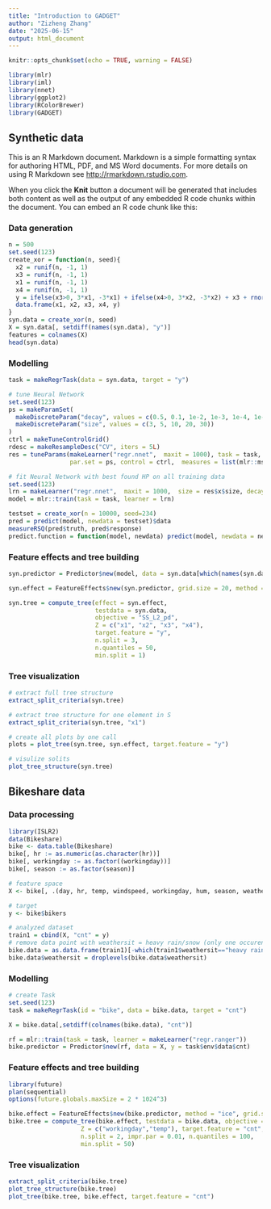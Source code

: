 ```yaml
---
title: "Introduction to GADGET"
author: "Zizheng Zhang"
date: "2025-06-15"
output: html_document
---
```


```r
knitr::opts_chunk$set(echo = TRUE, warning = FALSE)
```
```r
library(mlr)
library(iml)
library(nnet)
library(ggplot2)
library(RColorBrewer)
library(GADGET)
```

## Synthetic data

This is an R Markdown document. Markdown is a simple formatting syntax for authoring HTML, PDF, and MS Word documents. For more details on using R Markdown see <http://rmarkdown.rstudio.com>.

When you click the **Knit** button a document will be generated that includes both content as well as the output of any embedded R code chunks within the document. You can embed an R code chunk like this:

### Data generation
```r
n = 500
set.seed(123)
create_xor = function(n, seed){
  x2 = runif(n, -1, 1)
  x3 = runif(n, -1, 1)
  x1 = runif(n, -1, 1)
  x4 = runif(n, -1, 1)
  y = ifelse(x3>0, 3*x1, -3*x1) + ifelse(x4>0, 3*x2, -3*x2) + x3 + rnorm(n, sd = 0.3)
  data.frame(x1, x2, x3, x4, y)
}
syn.data = create_xor(n, seed)
X = syn.data[, setdiff(names(syn.data), "y")]
features = colnames(X)
head(syn.data)
```

### Modelling
```r
task = makeRegrTask(data = syn.data, target = "y")

# tune Neural Network
set.seed(123)
ps = makeParamSet(
  makeDiscreteParam("decay", values = c(0.5, 0.1, 1e-2, 1e-3, 1e-4, 1e-5)),
  makeDiscreteParam("size", values = c(3, 5, 10, 20, 30))
)
ctrl = makeTuneControlGrid()
rdesc = makeResampleDesc("CV", iters = 5L)
res = tuneParams(makeLearner("regr.nnet",  maxit = 1000), task = task, resampling = rdesc,
                 par.set = ps, control = ctrl,  measures = list(mlr::mse, mlr::mae, mlr::rsq))

# fit Neural Network with best found HP on all training data
set.seed(123)
lrn = makeLearner("regr.nnet",  maxit = 1000,  size = res$x$size, decay = res$x$decay, trace = F)
model = mlr::train(task = task, learner = lrn)

testset = create_xor(n = 10000, seed=234)
pred = predict(model, newdata = testset)$data
measureRSQ(pred$truth, pred$response)
predict.function = function(model, newdata) predict(model, newdata = newdata)$data$response
```
### Feature effects and tree building
```r
syn.predictor = Predictor$new(model, data = syn.data[which(names(syn.data)!="y")], y = syn.data$y)

syn.effect = FeatureEffects$new(syn.predictor, grid.size = 20, method = "ice")

syn.tree = compute_tree(effect = syn.effect,
                        testdata = syn.data,
                        objective = "SS_L2_pd", 
                        Z = c("x1", "x2", "x3", "x4"),
                        target.feature = "y",
                        n.split = 3, 
                        n.quantiles = 50, 
                        min.split = 1)
```

### Tree visualization
```r
# extract full tree structure
extract_split_criteria(syn.tree)

# extract tree structure for one element in S
extract_split_criteria(syn.tree, "x1")

# create all plots by one call
plots = plot_tree(syn.tree, syn.effect, target.feature = "y")

# visulize solits
plot_tree_structure(syn.tree)
```

## Bikeshare data


### Data processing
```r
library(ISLR2)
data(Bikeshare)
bike <- data.table(Bikeshare)
bike[, hr := as.numeric(as.character(hr))]
bike[, workingday := as.factor((workingday))]
bike[, season := as.factor(season)]

# feature space
X <- bike[, .(day, hr, temp, windspeed, workingday, hum, season, weathersit, atemp, casual)]

# target
y <- bike$bikers

# analyzed dataset
train1 = cbind(X, "cnt" = y)
# remove data point with weathersit = heavy rain/snow (only one occurence) to use lm within benchmark
bike.data = as.data.frame(train1)[-which(train1$weathersit=="heavy rain/snow"),]
bike.data$weathersit = droplevels(bike.data$weathersit)
```

### Modelling
```r
# create Task
set.seed(123)
task = makeRegrTask(id = "bike", data = bike.data, target = "cnt")

X = bike.data[,setdiff(colnames(bike.data), "cnt")]

rf = mlr::train(task = task, learner = makeLearner("regr.ranger"))
bike.predictor = Predictor$new(rf, data = X, y = task$env$data$cnt)
```

### Feature effects and tree building
```r
library(future)
plan(sequential)
options(future.globals.maxSize = 2 * 1024^3)

bike.effect = FeatureEffects$new(bike.predictor, method = "ice", grid.size = 50, features = "hr")
bike.tree = compute_tree(bike.effect, testdata = bike.data, objective = "SS_L2_pd",
                    Z = c("workingday","temp"), target.feature = "cnt",
                    n.split = 2, impr.par = 0.01, n.quantiles = 100,
                    min.split = 50)
```

### Tree visualization
```r
extract_split_criteria(bike.tree)
plot_tree_structure(bike.tree)
plot_tree(bike.tree, bike.effect, target.feature = "cnt")
```

